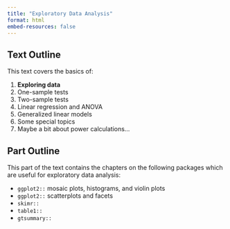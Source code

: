```yaml
---
title: "Exploratory Data Analysis"
format: html
embed-resources: false
---
```



## Text Outline
This text covers the basics of:

1. **Exploring data**
2. One-sample tests
3. Two-sample tests
4. Linear regression and ANOVA
5. Generalized linear models
6. Some special topics
7. Maybe a bit about power calculations...


## Part Outline
This part of the text contains the chapters on the following packages which are useful for exploratory data analysis: 

- `ggplot2::` mosaic plots, histograms, and violin plots
- `ggplot2::` scatterplots and facets
- `skimr::`
- `table1::`
- `gtsummary::`
